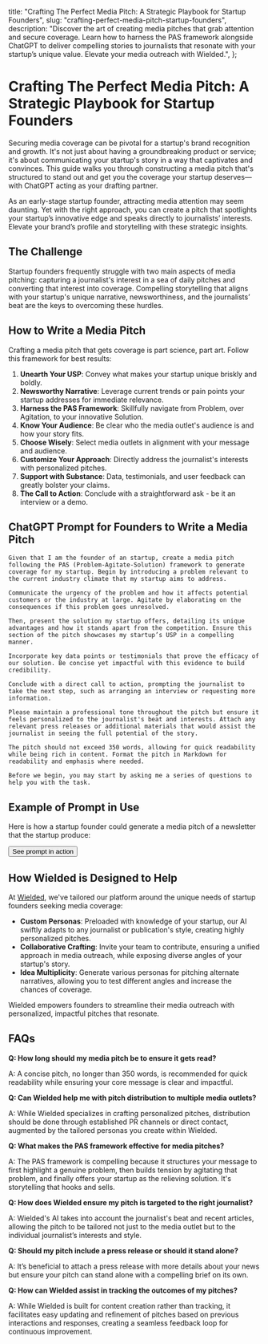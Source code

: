 
  title: "Crafting The Perfect Media Pitch: A Strategic Playbook for Startup Founders",
  slug: "crafting-perfect-media-pitch-startup-founders",
  description: "Discover the art of creating media pitches that grab attention and secure coverage. Learn how to harness the PAS framework alongside ChatGPT to deliver compelling stories to journalists that resonate with your startup’s unique value. Elevate your media outreach with Wielded.",
};

# Crafting The Perfect Media Pitch: A Strategic Playbook for Startup Founders

Securing media coverage can be pivotal for a startup's brand recognition and growth. It's not just about having a groundbreaking product or service; it's about communicating your startup's story in a way that captivates and convinces. This guide walks you through constructing a media pitch that's structured to stand out and get you the coverage your startup deserves—with ChatGPT acting as your drafting partner.

As an early-stage startup founder, attracting media attention may seem daunting. Yet with the right approach, you can create a pitch that spotlights your startup’s innovative edge and speaks directly to journalists’ interests. Elevate your brand’s profile and storytelling with these strategic insights.

## The Challenge

Startup founders frequently struggle with two main aspects of media pitching: capturing a journalist's interest in a sea of daily pitches and converting that interest into coverage. Compelling storytelling that aligns with your startup's unique narrative, newsworthiness, and the journalists’ beat are the keys to overcoming these hurdles.

## How to Write a Media Pitch

Crafting a media pitch that gets coverage is part science, part art. Follow this framework for best results:

1. **Unearth Your USP**: Convey what makes your startup unique briskly and boldly.
2. **Newsworthy Narrative**: Leverage current trends or pain points your startup addresses for immediate relevance.
3. **Harness the PAS Framework**: Skillfully navigate from Problem, over Agitation, to your innovative Solution.
4. **Know Your Audience**: Be clear who the media outlet's audience is and how your story fits.
5. **Choose Wisely**: Select media outlets in alignment with your message and audience.
6. **Customize Your Approach**: Directly address the journalist's interests with personalized pitches.
7. **Support with Substance**: Data, testimonials, and user feedback can greatly bolster your claims.
8. **The Call to Action**: Conclude with a straightforward ask - be it an interview or a demo.

## ChatGPT Prompt for Founders to Write a Media Pitch


```
Given that I am the founder of an startup, create a media pitch following the PAS (Problem-Agitate-Solution) framework to generate coverage for my startup. Begin by introducing a problem relevant to the current industry climate that my startup aims to address.

Communicate the urgency of the problem and how it affects potential customers or the industry at large. Agitate by elaborating on the consequences if this problem goes unresolved.

Then, present the solution my startup offers, detailing its unique advantages and how it stands apart from the competition. Ensure this section of the pitch showcases my startup’s USP in a compelling manner.

Incorporate key data points or testimonials that prove the efficacy of our solution. Be concise yet impactful with this evidence to build credibility.

Conclude with a direct call to action, prompting the journalist to take the next step, such as arranging an interview or requesting more information.

Please maintain a professional tone throughout the pitch but ensure it feels personalized to the journalist's beat and interests. Attach any relevant press releases or additional materials that would assist the journalist in seeing the full potential of the story.

The pitch should not exceed 350 words, allowing for quick readability while being rich in content. Format the pitch in Markdown for readability and emphasis where needed.

Before we begin, you may start by asking me a series of questions to help you with the task.
```

## Example of Prompt in Use

Here is how a startup founder could generate a media pitch of a newsletter that the startup produce:

<a href="https://wielded.com/share/4a78fa10-0c39-47a7-a180-2365ef88c094/" target="_blank">
  <Button className="w-full">See prompt in action</Button>
</a>


## How Wielded is Designed to Help

At [Wielded](https://wielded.com/), we've tailored our platform around the unique needs of startup founders seeking media coverage:

- **Custom Personas**: Preloaded with knowledge of your startup, our AI swiftly adapts to any journalist or publication's style, creating highly personalized pitches.
- **Collaborative Crafting**: Invite your team to contribute, ensuring a unified approach in media outreach, while exposing diverse angles of your startup's story.
- **Idea Multiplicity**: Generate various personas for pitching alternate narratives, allowing you to test different angles and increase the chances of coverage.

Wielded empowers founders to streamline their media outreach with personalized, impactful pitches that resonate.

## FAQs

**Q: How long should my media pitch be to ensure it gets read?**

A: A concise pitch, no longer than 350 words, is recommended for quick readability while ensuring your core message is clear and impactful.

**Q: Can Wielded help me with pitch distribution to multiple media outlets?**

A: While Wielded specializes in crafting personalized pitches, distribution should be done through established PR channels or direct contact, augmented by the tailored personas you create within Wielded.

**Q: What makes the PAS framework effective for media pitches?**

A: The PAS framework is compelling because it structures your message to first highlight a genuine problem, then builds tension by agitating that problem, and finally offers your startup as the relieving solution. It's storytelling that hooks and sells.

**Q: How does Wielded ensure my pitch is targeted to the right journalist?**

A: Wielded's AI takes into account the journalist's beat and recent articles, allowing the pitch to be tailored not just to the media outlet but to the individual journalist’s interests and style.

**Q: Should my pitch include a press release or should it stand alone?**

A: It’s beneficial to attach a press release with more details about your news but ensure your pitch can stand alone with a compelling brief on its own.

**Q: How can Wielded assist in tracking the outcomes of my pitches?**

A: While Wielded is built for content creation rather than tracking, it facilitates easy updating and refinement of pitches based on previous interactions and responses, creating a seamless feedback loop for continuous improvement. 

